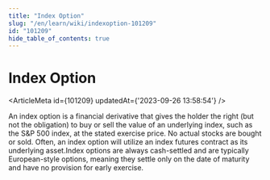 ```yaml
---
title: "Index Option"
slug: "/en/learn/wiki/indexoption-101209"
id: "101209"
hide_table_of_contents: true
---
```



# Index Option

<ArticleMeta id={101209} updatedAt={'2023-09-26 13:58:54'} />
<div className='border-solid border-b border-t-0 my-4 border-[var(--ifm-color-gray-300)]' />

An index option is a financial derivative that gives the holder the right (but not the obligation) to buy or sell the value of an underlying index, such as the S&P 500 index, at the stated exercise price. No actual stocks are bought or sold. Often, an index option will utilize an index futures contract as its underlying asset.Index options are always cash-settled and are typically European-style options, meaning they settle only on the date of maturity and have no provision for early exercise.

